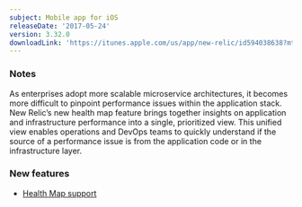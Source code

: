 ```yaml
---
subject: Mobile app for iOS
releaseDate: '2017-05-24'
version: 3.32.0
downloadLink: 'https://itunes.apple.com/us/app/new-relic/id594038638?mt=8'
---
```


### Notes

As enterprises adopt more scalable microservice architectures, it becomes more difficult to pinpoint performance issues within the application stack. New Relic’s new health map feature brings together insights on application and infrastructure performance into a single, prioritized view. This unified view enables operations and DevOps teams to quickly understand if the source of a performance issue is from the application code or in the infrastructure layer.

### New features

* [Health Map support](https://blog.newrelic.com/2017/05/24/health-map-application-infrastructure-visualization/)
